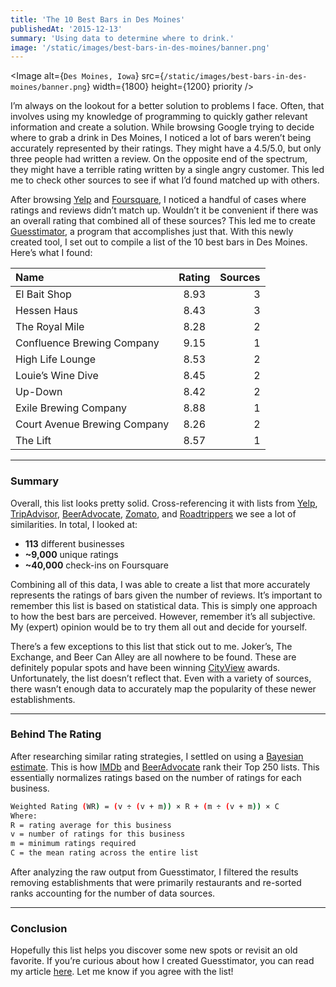 ```yaml
---
title: 'The 10 Best Bars in Des Moines'
publishedAt: '2015-12-13'
summary: 'Using data to determine where to drink.'
image: '/static/images/best-bars-in-des-moines/banner.png'
---
```


<Image
  alt={`Des Moines, Iowa`}
  src={`/static/images/best-bars-in-des-moines/banner.png`}
  width={1800}
  height={1200}
  priority
/>

I’m always on the lookout for a better solution to problems I face. Often, that involves using my knowledge of programming to quickly gather relevant information and create a solution. While browsing Google trying to decide where to grab a drink in Des Moines, I noticed a lot of bars weren’t being accurately represented by their ratings. They might have a 4.5/5.0, but only three people had written a review. On the opposite end of the spectrum, they might have a terrible rating written by a single angry customer. This led me to check other sources to see if what I’d found matched up with others.

After browsing [Yelp](https://www.yelp.com) and [Foursquare](https://www.foursquare.com), I noticed a handful of cases where ratings and reviews didn’t match up. Wouldn’t it be convenient if there was an overall rating that combined all of these sources? This led me to create [Guesstimator](https://github.com/leerob/Guesstimator), a program that accomplishes just that. With this newly created tool, I set out to compile a list of the 10 best bars in Des Moines. Here’s what I found:

| Name                         | Rating | Sources |
| :--------------------------- | :----: | ------: |
| El Bait Shop                 |  8.93  |       3 |
| Hessen Haus                  |  8.43  |       3 |
| The Royal Mile               |  8.28  |       2 |
| Confluence Brewing Company   |  9.15  |       1 |
| High Life Lounge             |  8.53  |       2 |
| Louie’s Wine Dive            |  8.45  |       2 |
| Up-Down                      |  8.42  |       2 |
| Exile Brewing Company        |  8.88  |       1 |
| Court Avenue Brewing Company |  8.26  |       2 |
| The Lift                     |  8.57  |       1 |

---

### Summary

Overall, this list looks pretty solid. Cross-referencing it with lists from [Yelp](https://www.yelp.com/c/des-moines/bars), [TripAdvisor](https://www.tripadvisor.com/Attractions-g37835-Activities-c20-Des_Moines_Iowa.html), [BeerAdvocate](https://www.beeradvocate.com/place/list/?city=Des+Moines&c_id=US&s_id=IA), [Zomato](https://www.zomato.com/des-moines-ia/restaurants/bar-food), and [Roadtrippers](https://roadtrippers.com/lists-itinerary/des-moines-bars-and-pubs/2376349?lat=40.80972&lng=-96.67528&z=5) we see a lot of similarities. In total, I looked at:

- **113** different businesses
- **~9,000** unique ratings
- **~40,000** check-ins on Foursquare

Combining all of this data, I was able to create a list that more accurately represents the ratings of bars given the number of reviews. It’s important to remember this list is based on statistical data. This is simply one approach to how the best bars are perceived. However, remember it’s all subjective. My (expert) opinion would be to try them all out and decide for yourself.

There’s a few exceptions to this list that stick out to me. Joker’s, The Exchange, and Beer Can Alley are all nowhere to be found. These are definitely popular spots and have been winning [CityView](http://www.dmcityview.com/cover-story/2015/02/25/25967/) awards. Unfortunately, the list doesn’t reflect that. Even with a variety of sources, there wasn’t enough data to accurately map the popularity of these newer establishments.

---

### Behind The Rating

After researching similar rating strategies, I settled on using a [Bayesian estimate](https://en.wikipedia.org/wiki/Bayes_estimator). This is how [IMDb](http://www.imdb.com/help/show_leaf?votestopfaq) and [BeerAdvocate](https://www.beeradvocate.com/lists/top/) rank their Top 250 lists. This essentially normalizes ratings based on the number of ratings for each business.

```bash
Weighted Rating (WR) = (v ÷ (v + m)) × R + (m ÷ (v + m)) × C
Where:
R = rating average for this business
v = number of ratings for this business
m = minimum ratings required
C = the mean rating across the entire list
```

After analyzing the raw output from Guesstimator, I filtered the results removing establishments that were primarily restaurants and re-sorted ranks accounting for the number of data sources.

---

### Conclusion

Hopefully this list helps you discover some new spots or revisit an old favorite. If you’re curious about how I created Guesstimator, you can read my article [here](/blog/google-yelp-foursquare-apis-python). Let me know if you agree with the list!
